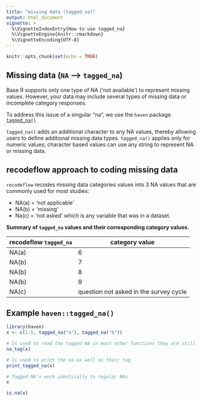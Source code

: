 ```yaml
---
title: "missing data (tagged_na)"
output: html_document
vignette: >
  %\VignetteIndexEntry{How to use tagged_na}     
  %\VignetteEngine{knitr::rmarkdown} 
  %\VignetteEncoding{UTF-8}
---
```


```r
knitr::opts_chunk$set(echo = TRUE)
```

## Missing data (`NA` --> `tagged_na`)

Base R supports only one type of NA ('not available') to represent missing values. However, your data may include several types of missing data or incomplete category responses. 

To address this issue of a singular "na", we use the `haven` package [`tagged_na()`](https://haven.tidyverse.org/reference/tagged_na.html) 

`tagged_na()` adds an additional character to any NA values, thereby allowing users to define additional missing data types. `tagged_na()` applies only for numeric values; character based values can use any string to represent NA or missing data. 

## recodeflow approach to coding missing data

`recodeflow` recodes missing data categories values into 3 NA values that are commonly used for most studies: 

- NA(a) = 'not applicable' 
- NA(b) = 'missing'
- Na(c) = 'not asked' which is any variable that was in a dataset.


**Summary of `tagged_na` values and their corresponding category values.**

| recodeflow `tagged_na` | category value | Label |
|----------------|--------------|
| NA(a) | 6                  | not applicable     |
| NA(b) | 7                  | missing - don't know         |
| NA(b) | 8                  | missing - refusal            |
| NA(b) | 9                  | missing - not stated         |
| NA(c) | question not asked in the survey cycle  |

## Example `haven::tagged_na()`
```r
library(haven)
x <- c(1:5, tagged_na("a"), tagged_na("b"))

# Is used to read the tagged NA in most other functions they are still viewed as NA
na_tag(x)
```
```r
# Is used to print the na as well as their tag
print_tagged_na(x)
```
```r
# Tagged NA's work identically to regular NAs
x
```
```r
is.na(x)
```
